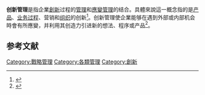 '''创新管理'''是指企業[[創新|創新]]过程的[[管理学|管理]]和[[應變管理|應變管理]]的结合。具體來說這一概念指的是[[产品|产品]]、[[业务过程|业务过程]]、营销和[[组织_(社会学)|组织]]的创新<ref name="decasanove2017">{{Cite news|author=de Casanove Alice (ISO TC 279 chairwoman)|author2=Morel Laure|title=ISO 50500 series innovation management: overview and potential usages in organizations|publisher=ISPIM|year=2017|url=https://hal.univ-lorraine.fr/hal-01624970|accessdate=2021-02-22|archive-date=2020-11-25|archive-url=https://web.archive.org/web/20201125022825/https://hal.univ-lorraine.fr/hal-01624970}}</ref>。创新管理使企業能够在遇到外部或内部机会時會有所應變，并利用其创造力引进新的想法、程序或产品<ref name="kelly78">{{Cite book|last=Kelly, P.|last2=Kranzburg M.|title=Technological Innovation: A Critical Review of Current Knowledge|publisher=San Francisco Press|location=San Francisco|year=1978}}</ref>。

==参考文献==
{{reflist}}

{{管理學}}
[[Category:戰略管理|Category:戰略管理]]
[[Category:各類管理|Category:各類管理]]
[[Category:創新|Category:創新]]